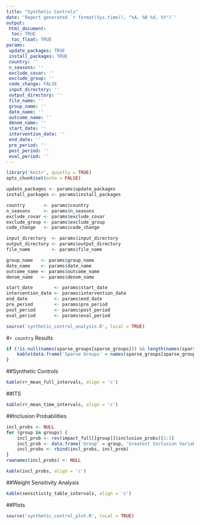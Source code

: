 ---
title: "Synthetic Controls"
date: 'Report generated `r format(Sys.time(), "%A, %B %d, %Y")`'
output:
 html_document:
  toc: TRUE
  toc_float: TRUE
params:
 update_packages: TRUE
 install_packages: TRUE
 country: ''
 n_seasons: ''
 exclude_covar: ''
 exclude_group: ''
 code_change: FALSE
 input_directory: ''
 output_directory: ''
 file_name: ''
 group_name: ''
 date_name: ''
 outcome_name: ''
 denom_name: ''
 start_date: ''
 intervention_date: ''
 end_date: ''
 pre_period: ''
 post_period: ''
 eval_period: ''
---

```{r setup, include = FALSE}
library('knitr', quietly = TRUE)
opts_chunk$set(echo = FALSE)
```

```{r params, include = FALSE, eval = FALSE}
update_packages <- params$update_packages
install_packages <- params$install_packages

country       <- params$country
n_seasons     <- params$n_seasons
exclude_covar <- params$exclude_covar
exclude_group <- params$exclude_group
code_change   <- params$code_change

input_directory  <- params$input_directory
output_directory <- params$output_directory
file_name        <- params$file_name

group_name   <- params$group_name
date_name    <- params$date_name
outcome_name <- params$outcome_name
denom_name   <- params$denom_name

start_date        <- params$start_date
intervention_date <- params$intervention_date
end_date          <- params$end_date
pre_period        <- params$pre_period
post_period       <- params$post_period
eval_period       <- params$eval_period
```

```{r analysis, include = FALSE}
source('synthetic_control_analysis.R', local = TRUE)
```

#`r country` Results

```{r sparse}
if (!is.null(names(sparse_groups[sparse_groups])) && length(names(sparse_groups[sparse_groups])) != 0) {
	kable(data.frame('Sparse Groups' = names(sparse_groups[sparse_groups]), check.names = FALSE), align = 'c')
}
```

##Synthetic Controls
```{r SC}
kable(rr_mean_full_intervals, align = 'c')
```

##ITS
```{r ITS}
kable(rr_mean_time_intervals, align = 'c')
```

##Inclusion Probabilities
```{r incl, include = FALSE}
incl_probs <- NULL
for (group in groups) {
	incl_prob <- rev(impact_full[[group]]$inclusion_probs)[1:3]
	incl_prob <- data.frame('Group' = group, 'Greatest Inclusion Variable' = names(incl_prob)[1], 'Greatest Inclusion Probability' = incl_prob[1], 'Second Greatest Inclusion Variable' = names(incl_prob)[2], 'Second Greatest Inclusion Probability' = incl_prob[2], 'Third Greatest Inclusion Variable' = names(incl_prob)[3], 'Third Greatest Inclusion Probability' = incl_prob[3], check.names = FALSE)
	incl_probs <- rbind(incl_probs, incl_prob)
}
rownames(incl_probs) <- NULL
```

```{r incl_table}
kable(incl_probs, align = 'c')
```

##Weight Sensitivity Analysis
```{r sensitivity}
kable(sensitivity_table_intervals, align = 'c')
```

##Plots
```{r plots, results = 'asis'}
source('synthetic_control_plot.R', local = TRUE)
```